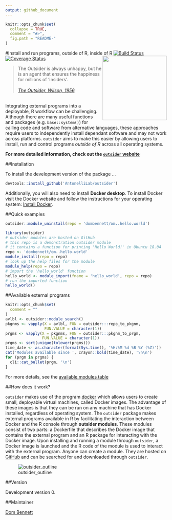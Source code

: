 ```yaml
---
output: github_document
---
```


<!-- README.md is generated from README.Rmd. Please edit that file -->
<!-- devtools::rmarkdown::render("README.Rmd") -->
<!-- Rscript -e "library(knitr); knit('README.Rmd')" -->

```r
knitr::opts_chunk$set(
  collapse = TRUE,
  comment = "#>",
  fig.path = "README-"
)
```

#Install and run programs, outside of R, inside of R <img src="logo.png" height="200" align="right"/>
[![Build Status](https://travis-ci.org/AntonelliLab/outsider.svg?branch=master)](https://travis-ci.org/AntonelliLab/outsider) [![Coverage Status](https://coveralls.io/repos/github/AntonelliLab/outsider/badge.svg?branch=master)](https://coveralls.io/github/AntonelliLab/outsider?branch=master)

> The Outsider is always unhappy, but he is an agent that ensures the happiness for millions of 'Insiders'.<br><br>
*[The Outsider, Wilson, 1956](https://en.wikipedia.org/wiki/The_Outsider_(Colin_Wilson)).*

<br>
Integrating external programs into a deployable, R workflow can be challenging. Although there are many useful functions and packages (e.g. `base::system()`) for calling code and software from alternative languages, these approaches require users to independently install dependant software and may not work across platforms. `outsider` aims to make this easier by allowing users to install, run and control programs *outside of R* across all operating systems.

**For more detailed information, check out the [`outsider` website](https://antonellilab.github.io/outsider/articles/outsider.html)**

##Installation

To install the development version of the package ...

```r
devtools::install_github('AntonelliLab/outsider')
```

Additionally, you will also need to install **Docker desktop**. To install
Docker visit the Docker website and follow the instructions for your operating
system: [Install Docker](https://www.docker.com/products/docker-desktop).

##Quick examples
```r
outsider::module_uninstall(repo = 'dombennett/om..hello.world')
```

```r
library(outsider)
# outsider modules are hosted on GitHub
# this repo is a demonstration outsider module
# it contains a function for printing 'Hello World!' in Ubuntu 18.04
repo <- 'dombennett/om..hello.world'
module_install(repo = repo)
# look up the help files for the module
module_help(repo = repo)
# import the 'hello_world' function
hello_world <- module_import(fname = 'hello_world', repo = repo)
# run the imported function
hello_world()
```

##Available external programs

```r
knitr::opts_chunk$set(
  comment = ""
)
avlbl <- outsider::module_search()
pkgnms <- vapply(X = avlbl, FUN = outsider:::repo_to_pkgnm,
                 FUN.VALUE = character(1))
prgms <- vapply(X = pkgnms, FUN = outsider:::pkgnm_to_prgm,
                FUN.VALUE = character(1))
prgms <- sort(unique(tolower(prgms)))
time_date <- as.character(format(Sys.time(), '%H:%M %d %B %Y (%Z)'))
cat('Modules available since ', crayon::bold(time_date), '\n\n')
for (prgm in prgms) {
  cli::cat_bullet(prgm, '\n')
}
```

For more details, see the [available modules table](https://antonellilab.github.io/outsider/articles/available.html)

##How does it work?

`outsider` makes use of the program [docker](https://www.docker.com/) which
allows users to create small, deployable virtual machines, called Docker images.
The advantage of these images is that they can be run on any machine that has
Docker installed, regardless of operating system. The `outsider` package makes
external programs available in R by facilitating the interaction between Docker
and the R console through **outsider modules**. These modules consist of two
parts: a Dockerfile that describes the Docker image that contains the external
program and an R package for interacting with the Docker image. Upon installing
and running a module through `outsider`, a Docker image is launched and the R
code of the module is used to interact with the external program. Anyone can
create a module. They are hosted on [GitHub](https://github.com/) and can be
searched for and downloaded through `outsider`.

![outsider_outline](https://raw.githubusercontent.com/AntonelliLab/outsider/master/other/outline.png)

##Version

Development version 0.

##Maintainer

[Dom Bennett](https://github.com/DomBennett)
